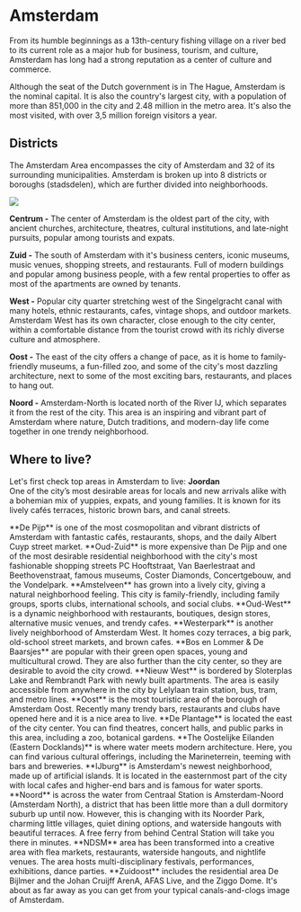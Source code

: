 
# Amsterdam
From its humble beginnings as a 13th-century fishing village on a river bed to its current role as a major hub for business, tourism, and culture, Amsterdam has long had a strong reputation as a center of culture and commerce.

Although the seat of the Dutch government is in The Hague, Amsterdam is the nominal capital. It is also the country's largest city, with a population of more than 851,000 in the city and 2.48 million in the metro area. It's also the most visited, with over 3,5 million foreign visitors a year.

<Youtube id="TF2qK6TX3YY" />

## Districts
The Amsterdam Area encompasses the city of Amsterdam and 32 of its surrounding
municipalities. Amsterdam is broken up into 8 districts or boroughs (stadsdelen), which are further divided into neighborhoods.

<Image src="amsterdam-districts.jpeg" />

**Centrum -** The center of Amsterdam is the oldest part of the city, with ancient churches, architecture, theatres, cultural institutions, and late-night pursuits, popular among tourists and expats.

**Zuid -** The south of Amsterdam with it's business centers, iconic museums, music venues, shopping streets, and restaurants. Full of modern buildings and popular among business people, with a few rental properties to offer as most of the apartments are owned by tenants.

**West -** Popular city quarter stretching west of the Singelgracht canal with many hotels, ethnic restaurants, cafes, vintage shops, and outdoor markets. Amsterdam West has its own character, close enough to the city center, within a comfortable distance from the tourist crowd with its richly diverse culture and atmosphere. 

**Oost -** The east of the city offers a change of pace, as it is home to family-friendly museums, a fun-filled zoo, and some of the city's most dazzling architecture, next to some of the most exciting bars, restaurants, and places to hang out.

**Noord -** Amsterdam-North is located north of the River IJ, which separates it from the rest of the city. This area is an inspiring and vibrant part of Amsterdam where nature, Dutch traditions, and modern-day life come together in one trendy neighborhood.

## Where to live?
Let's first check top areas in Amsterdam to live:
<ImageCard imageSrc="https://www.expatica.com/app/uploads/sites/3/2014/05/amsterdam-neighborhood-2.jpg" mapQuery="Jordaan,+Amsterdam,+Netherlands">
    **Joordan**\
    One of the city’s most desirable areas for locals and new arrivals alike with a bohemian mix of yuppies, expats, and young families. It is known for its lively cafés terraces, historic brown bars, and canal streets.
</ImageCard>

<ImageCard imageSrc="https://assets.vogue.com/photos/58913999736d5f2410e37356/master/pass/0-holding-de-pijp-amsterdam-travel-guide.jpg" videoId="9kjrKS-ZIHY" mapQuery="De+Pijp,+Amsterdam,+Netherlands">
    **De Pijp** is one of the most cosmopolitan and vibrant districts of Amsterdam with fantastic cafés, restaurants, shops, and the daily Albert Cuyp street market.
</ImageCard>

<ImageCard imageSrc="https://www.amsterdamsights.com/about/img/oudzuid.jpg" videoId="HloBo9J0lDw" mapQuery="Oud-Zuid,+Amsterdam,+Netherlands">
    **Oud-Zuid** is more expensive than De Pijp and one of the most desirable residential neighborhood with the city's most fashionable shopping streets PC Hooftstraat, Van Baerlestraat and Beethovenstraat, famous museums, Coster Diamonds, Concertgebouw, and the Vondelpark.
</ImageCard>

<ImageCard imageSrc="https://www.expatica.com/app/uploads/sites/3/2018/06/amstelveenoldtown.jpg" videoId="1mya35gytAA&t=40" mapQuery="Amstelveen,+Amsterdam,+Netherlands">
    **Amstelveen** has grown into a lively city, giving a natural neighborhood feeling. This city is family-friendly, including family groups, sports clubs, international schools, and social clubs.
</ImageCard>

<ImageCard imageSrc="https://samseesworld.com/wp-content/uploads/2021/03/oud-wesrt-copy.jpg" videoId="Y6O8G65lLv4" mapQuery="Oud-West,+Amsterdam,+Netherlands">
    **Oud-West** is a dynamic neighborhood with restaurants, boutiques, design stores, alternative music venues, and trendy cafes.
</ImageCard>

<ImageCard imageSrc="https://expatestateagency.com/wp-content/uploads/2019/10/Amsterdam-Westerpark.jpg" videoId="yaLo2PzDKzc" mapQuery="Westerpark,+Amsterdam,+Netherlands">
    **Westerpark** is another lively neighborhood of Amsterdam West. It homes cozy terraces, a big park, old-school street markets, and brown cafes.
</ImageCard>

<ImageCard imageSrc="https://gmcdn-sxcqif3sepi.netdna-ssl.com/city-guides/img/uploads/neighbor_photo/original/1497364213.22840.jpeg" videoId="f_3a4VRR2BA" mapQuery="Bos+en+Lommer,+Amsterdam,+Netherlands">
  **Bos en Lommer & De Baarsjes** are popular with their green open spaces, young and multicultural crowd. They are also further than the city center, so they are desirable to avoid the city crowd.
</ImageCard>

<ImageCard imageSrc="https://tzmedia.b-cdn.net/media/images/nl/place/gallery/medium/6a90749e657cf312c6ec818c5f0c63b4.jpg" videoId="Z62GGqqYMPE&t=39" mapQuery="Nieuw+West,+Amsterdam,+Netherlands">
  **Nieuw West** is bordered by Sloterplas Lake and Rembrandt Park with newly built apartments. The area is easily accessible from anywhere in the city by Lelylaan train station, bus, tram, and metro lines.
</ImageCard>

<ImageCard imageSrc="https://www.puurmakelaars.nl/wp-content/uploads/2015/01/FUNDA_2K_JAVASTRAAT_50-2_AMSTERDAM_7052.jpg" videoId="fNvifRd6W_U" mapQuery="Oost,+Amsterdam,+Netherlands">
    **Oost** is the most touristic area of the borough of Amsterdam Oost. Recently many trendy bars, restaurants and clubs have opened here and it is a nice area to live.
</ImageCard>

<ImageCard imageSrc="https://alchetron.com/cdn/plantage-amsterdam-31e83fe5-13d1-4e1d-8a9f-d80dda836de-resize-750.jpeg" videoId="Y8F__Cj__WA" mapQuery="De+Plantage,+Amsterdam,+Netherlands">
    **De Plantage** is located the east of the city center. You can find theatres, concert halls, and public parks in this area, including a zoo, botanical gardens.
</ImageCard>

<ImageCard imageSrc="https://www.iamsterdam.com/media/neighbourhoods/oostelijke-eilanden/brantasgracht-javaeiland-amsterdamnc.jpg" videoId="HryTOb08zDM" mapQuery="Oostelijke+Eilanden,+Amsterdam,+Netherlands">
    **The Oostelijke Eilanden (Eastern Docklands)** is where water meets modern architecture. Here, you can find various cultural offerings, including the Marineterrein, teeming with bars and breweries.
</ImageCard>

<ImageCard imageSrc="https://cdn.archilovers.com/projects/62b60c5ba73e4e1eacdd7ac444bc4355.jpg" videoId="O5J5NeHh2_4&t=24" mapQuery="IJburg,+Amsterdam,+Netherlands">
    **IJburg** is Amsterdam's newest neighborhood, made up of artificial islands. It is located in the easternmost part of the city with local cafes and higher-end bars and is famous for water sports.
</ImageCard>

<ImageCard imageSrc="https://vastgoedactueel.nl/wp-content/uploads/2017/11/Vastgoed-Actueel-Vogelbuurt-Amsterdam.jpg" videoId="PAM0AcMtKRk" mapQuery="Noord,+Amsterdam,+Netherlands">
    **Noord** is across the water from Centraal Station is Amsterdam-Noord (Amsterdam North), a district that has been little more than a dull dormitory suburb up until now. However, this is changing with its Noorder Park, charming little villages, quiet dining options, and waterside hangouts with beautiful terraces. A free ferry from behind Central Station will take you there in minutes.
</ImageCard>

<ImageCard imageSrc="https://arcam.nl/wp-content/uploads/2021/03/Pontkade-de-Architekten-Cie-BMB-Ernst-van-Raaphorst_03-scaled.jpg" videoId="KDFKvwe1odk" mapQuery="NDSM,+Amsterdam,+Netherlands">
    **NDSM** area has been transformed into a creative area with flea markets, restaurants, waterside hangouts, and nightlife venues. The area hosts multi-disciplinary festivals, performances, exhibitions, dance parties.
</ImageCard>

<ImageCard imageSrc="https://upload.wikimedia.org/wikipedia/commons/9/94/Gooioord%2C_Bijlmer.jpg" videoId="jPLcfG-vBlU" mapQuery="Zuidoost,+Amsterdam,+Netherlands">
    **Zuidoost** includes the residential area De Bijlmer and the Johan Cruijff ArenA, AFAS Live, and the Ziggo Dome. It's about as far away as you can get from your typical canals-and-clogs image of Amsterdam. 
</ImageCard>
